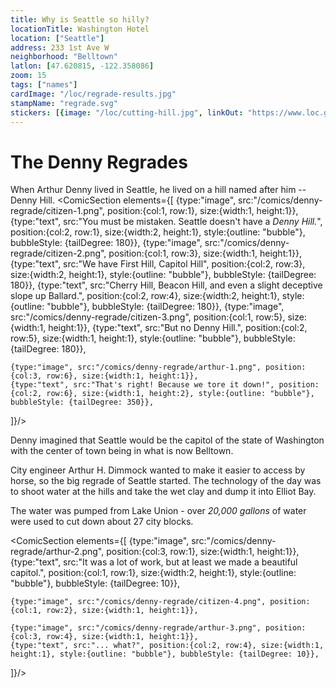 ```yaml
---
title: Why is Seattle so hilly?
locationTitle: Washington Hotel
location: ["Seattle"]
address: 233 1st Ave W
neighborhood: "Belltown"
latlon: [47.620815, -122.358086]
zoom: 15
tags: ["names"]
cardImage: "/loc/regrade-results.jpg"
stampName: "regrade.svg"
stickers: [{image: "/loc/cutting-hill.jpg", linkOut: "https://www.loc.gov/item/2015646669/"},{image: "/loc/regrade-results.jpg", linkOut: "https://www.loc.gov/item/2024693820/"},{image: "/comics/denny-regrade/arthur-3.png"},]
---
```



# The Denny Regrades

When Arthur Denny lived in Seattle, he lived on a hill named after him -- Denny Hill. 
<ComicSection elements={[
    {type:"image", src:"/comics/denny-regrade/citizen-1.png", position:{col:1, row:1}, size:{width:1, height:1}},
    {type:"text", src:"You must be mistaken. Seattle doesn't have a *Denny Hill.*", position:{col:2, row:1}, size:{width:2, height:1}, style:{outline: "bubble"}, bubbleStyle: {tailDegree: 180}},
    {type:"image", src:"/comics/denny-regrade/citizen-2.png", position:{col:1, row:3}, size:{width:1, height:1}},
    {type:"text", src:"We have First Hill, Capitol Hill", position:{col:2, row:3}, size:{width:2, height:1}, style:{outline: "bubble"}, bubbleStyle: {tailDegree: 180}},
    {type:"text", src:"Cherry Hill, Beacon Hill, and even a slight deceptive slope up Ballard.", position:{col:2, row:4}, size:{width:2, height:1}, style:{outline: "bubble"}, bubbleStyle: {tailDegree: 180}},
    {type:"image", src:"/comics/denny-regrade/citizen-3.png", position:{col:1, row:5}, size:{width:1, height:1}},
    {type:"text", src:"But no Denny Hill.", position:{col:2, row:5}, size:{width:1, height:1}, style:{outline: "bubble"}, bubbleStyle: {tailDegree: 180}},

    {type:"image", src:"/comics/denny-regrade/arthur-1.png", position:{col:3, row:6}, size:{width:1, height:1}},
    {type:"text", src:"That's right! Because we tore it down!", position:{col:2, row:6}, size:{width:1, height:2}, style:{outline: "bubble"}, bubbleStyle: {tailDegree: 350}},

]}/> 


<LOCItem linkOut="https://www.loc.gov/item/2015646669/" image="/loc/cutting-hill.jpg" caption="Cutting down a hill with a powerful jet of water"/>

Denny imagined that Seattle would be the capitol of the state of Washington with the center of town being in what is now Belltown.

City engineer Arthur H. Dimmock wanted to make it easier to access by horse, so the big regrade of Seattle started. The technology of the day was to shoot water at the hills and take the wet clay and dump it into Elliot Bay.

The water was pumped from Lake Union - over *20,000 gallons* of water were used to cut down about 27 city blocks.

<LOCItem image="/loc/regrade-results.jpg" linkOut="https://www.loc.gov/item/2024693820/" caption="The Washington Hotel, where Theodore Roosevelt stayed when he visited Seattle"/>


<ComicSection elements={[
    {type:"image", src:"/comics/denny-regrade/arthur-2.png", position:{col:3, row:1}, size:{width:1, height:1}},
    {type:"text", src:"It was a lot of work, but at least we made a beautiful capitol.", position:{col:1, row:1}, size:{width:2, height:1}, style:{outline: "bubble"}, bubbleStyle: {tailDegree: 10}},

    {type:"image", src:"/comics/denny-regrade/citizen-4.png", position:{col:1, row:2}, size:{width:1, height:1}},

    {type:"image", src:"/comics/denny-regrade/arthur-3.png", position:{col:3, row:4}, size:{width:1, height:1}},
    {type:"text", src:"... what?", position:{col:2, row:4}, size:{width:1, height:1}, style:{outline: "bubble"}, bubbleStyle: {tailDegree: 10}},
]}/>